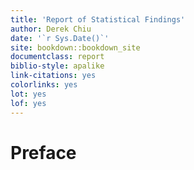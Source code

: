```yaml
---
title: 'Report of Statistical Findings'
author: Derek Chiu
date: '`r Sys.Date()`'
site: bookdown::bookdown_site
documentclass: report
biblio-style: apalike
link-citations: yes
colorlinks: yes
lot: yes
lof: yes
---
```


# Preface {-}
